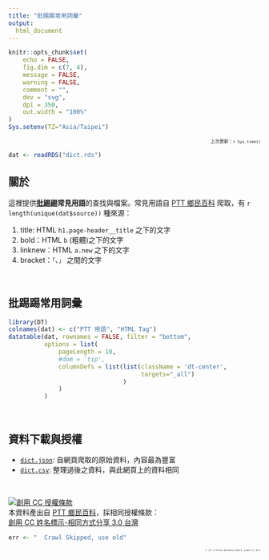 ```yaml
---
title: "批踢踢常用詞彙"
output:
  html_document
---
```


```r
knitr::opts_chunk$set(
	echo = FALSE,
	fig.dim = c(7, 4),
	message = FALSE,
	warning = FALSE,
	comment = "",
	dev = "svg",
	dpi = 350,
	out.width = "100%"
)
Sys.setenv(TZ="Asia/Taipei")
```

<p style="text-align:right; font-size:9px">
上次更新：`r Sys.time()`
</p>


```r
dat <- readRDS("dict.rds")
```

## 關於

這裡提供**[批踢踢](https://term.ptt.cc/)常見用語**的查找與檔案。常見用語自 [PTT 鄉民百科](http://zh.pttpedia.wikia.com/wiki/) 爬取，有 `r length(unique(dat$source))` 種來源：

1. title: HTML `h1.page-header__title` 之下的文字
1. bold：HTML `b` (粗體)之下的文字
1. linknew：HTML `a.new` 之下的文字
1. bracket：`「`、`」` 之間的文字

<br>

## 批踢踢常用詞彙

```r
library(DT)
colnames(dat) <- c("PTT 用語", "HTML Tag")
datatable(dat, rownames = FALSE, filter = "bottom",
          options = list(
              pageLength = 10,
              #dom = 'tip',
              columnDefs = list(list(className = 'dt-center', 
                                     targets="_all")
                                )
              )
          )
```

<br>

## 資料下載與授權

- [`dict.json`](./dict.json): 自網頁爬取的原始資料，內容最為豐富
- [`dict.csv`](./dict.csv): 整理過後之資料，與此網頁上的資料相同

<br>

<a rel="license" href="http://creativecommons.org/licenses/by-sa/3.0/tw/"><img alt="創用 CC 授權條款" style="border-width:0" src="https://i.creativecommons.org/l/by-sa/3.0/tw/88x31.png" /></a><br />本資料產出自 [PTT 鄉民百科](http://zh.pttpedia.wikia.com/wiki/PTT%E9%84%89%E6%B0%91%E7%99%BE%E7%A7%91:%E9%97%9C%E6%96%BC%E6%9C%AC%E7%AB%99)，採相同授權條款：<br><a rel="license" href="http://creativecommons.org/licenses/by-sa/3.0/tw/">創用 CC 姓名標示-相同方式分享 3.0 台灣</a>




```r
err <- "  Crawl Skipped, use old"
```
<p style="text-align:right; font-size:6px">
`r if (!file.exists("dict.json")) err`
</p>
